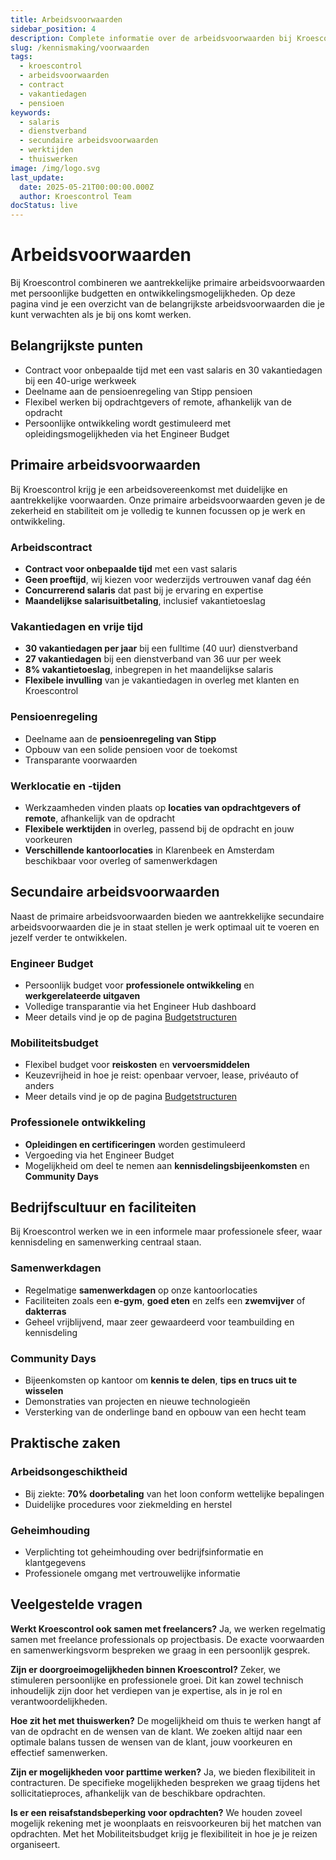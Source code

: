 ```yaml
---
title: Arbeidsvoorwaarden
sidebar_position: 4
description: Complete informatie over de arbeidsvoorwaarden bij Kroescontrol.
slug: /kennismaking/voorwaarden
tags:
  - kroescontrol
  - arbeidsvoorwaarden
  - contract
  - vakantiedagen
  - pensioen
keywords:
  - salaris
  - dienstverband
  - secundaire arbeidsvoorwaarden
  - werktijden
  - thuiswerken
image: /img/logo.svg
last_update:
  date: 2025-05-21T00:00:00.000Z
  author: Kroescontrol Team
docStatus: live
---
```


# Arbeidsvoorwaarden

Bij Kroescontrol combineren we aantrekkelijke primaire arbeidsvoorwaarden met persoonlijke budgetten en ontwikkelingsmogelijkheden. Op deze pagina vind je een overzicht van de belangrijkste arbeidsvoorwaarden die je kunt verwachten als je bij ons komt werken.

## Belangrijkste punten

- Contract voor onbepaalde tijd met een vast salaris en 30 vakantiedagen bij een 40-urige werkweek
- Deelname aan de pensioenregeling van Stipp pensioen
- Flexibel werken bij opdrachtgevers of remote, afhankelijk van de opdracht
- Persoonlijke ontwikkeling wordt gestimuleerd met opleidingsmogelijkheden via het Engineer Budget

## Primaire arbeidsvoorwaarden

Bij Kroescontrol krijg je een arbeidsovereenkomst met duidelijke en aantrekkelijke voorwaarden. Onze primaire arbeidsvoorwaarden geven je de zekerheid en stabiliteit om je volledig te kunnen focussen op je werk en ontwikkeling.

### Arbeidscontract

- **Contract voor onbepaalde tijd** met een vast salaris
- **Geen proeftijd**, wij kiezen voor wederzijds vertrouwen vanaf dag één
- **Concurrerend salaris** dat past bij je ervaring en expertise
- **Maandelijkse salarisuitbetaling**, inclusief vakantietoeslag

### Vakantiedagen en vrije tijd

- **30 vakantiedagen per jaar** bij een fulltime (40 uur) dienstverband
- **27 vakantiedagen** bij een dienstverband van 36 uur per week
- **8% vakantietoeslag**, inbegrepen in het maandelijkse salaris
- **Flexibele invulling** van je vakantiedagen in overleg met klanten en Kroescontrol

### Pensioenregeling

- Deelname aan de **pensioenregeling van Stipp**
- Opbouw van een solide pensioen voor de toekomst
- Transparante voorwaarden

### Werklocatie en -tijden

- Werkzaamheden vinden plaats op **locaties van opdrachtgevers of remote**, afhankelijk van de opdracht
- **Flexibele werktijden** in overleg, passend bij de opdracht en jouw voorkeuren
- **Verschillende kantoorlocaties** in Klarenbeek en Amsterdam beschikbaar voor overleg of samenwerkdagen

## Secundaire arbeidsvoorwaarden

Naast de primaire arbeidsvoorwaarden bieden we aantrekkelijke secundaire arbeidsvoorwaarden die je in staat stellen je werk optimaal uit te voeren en jezelf verder te ontwikkelen.

### Engineer Budget

- Persoonlijk budget voor **professionele ontwikkeling** en **werkgerelateerde uitgaven**
- Volledige transparantie via het Engineer Hub dashboard
- Meer details vind je op de pagina [Budgetstructuren](/kennismaking/budgetten)

### Mobiliteitsbudget

- Flexibel budget voor **reiskosten** en **vervoersmiddelen**
- Keuzevrijheid in hoe je reist: openbaar vervoer, lease, privéauto of anders
- Meer details vind je op de pagina [Budgetstructuren](/kennismaking/budgetten)

### Professionele ontwikkeling

- **Opleidingen en certificeringen** worden gestimuleerd
- Vergoeding via het Engineer Budget
- Mogelijkheid om deel te nemen aan **kennisdelingsbijeenkomsten** en **Community Days**

## Bedrijfscultuur en faciliteiten

Bij Kroescontrol werken we in een informele maar professionele sfeer, waar kennisdeling en samenwerking centraal staan.

### Samenwerkdagen

- Regelmatige **samenwerkdagen** op onze kantoorlocaties
- Faciliteiten zoals een **e-gym**, **goed eten** en zelfs een **zwemvijver** of **dakterras**
- Geheel vrijblijvend, maar zeer gewaardeerd voor teambuilding en kennisdeling

### Community Days

- Bijeenkomsten op kantoor om **kennis te delen**, **tips en trucs uit te wisselen**
- Demonstraties van projecten en nieuwe technologieën
- Versterking van de onderlinge band en opbouw van een hecht team

## Praktische zaken

### Arbeidsongeschiktheid

- Bij ziekte: **70% doorbetaling** van het loon conform wettelijke bepalingen
- Duidelijke procedures voor ziekmelding en herstel

### Geheimhouding

- Verplichting tot geheimhouding over bedrijfsinformatie en klantgegevens
- Professionele omgang met vertrouwelijke informatie

## Veelgestelde vragen

**Werkt Kroescontrol ook samen met freelancers?**
Ja, we werken regelmatig samen met freelance professionals op projectbasis. De exacte voorwaarden en samenwerkingsvorm bespreken we graag in een persoonlijk gesprek.

**Zijn er doorgroeimogelijkheden binnen Kroescontrol?**
Zeker, we stimuleren persoonlijke en professionele groei. Dit kan zowel technisch inhoudelijk zijn door het verdiepen van je expertise, als in je rol en verantwoordelijkheden.

**Hoe zit het met thuiswerken?**
De mogelijkheid om thuis te werken hangt af van de opdracht en de wensen van de klant. We zoeken altijd naar een optimale balans tussen de wensen van de klant, jouw voorkeuren en effectief samenwerken.

**Zijn er mogelijkheden voor parttime werken?**
Ja, we bieden flexibiliteit in contracturen. De specifieke mogelijkheden bespreken we graag tijdens het sollicitatieproces, afhankelijk van de beschikbare opdrachten.

**Is er een reisafstandsbeperking voor opdrachten?**
We houden zoveel mogelijk rekening met je woonplaats en reisvoorkeuren bij het matchen van opdrachten. Met het Mobiliteitsbudget krijg je flexibiliteit in hoe je je reizen organiseert.
